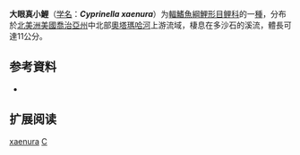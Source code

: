 {{Speciesbox
| name = 大眼真小鯉
| status = NE
| status_system = IUCN3.1
| image = 
| genus = Cyprinella
| species = xaenura
| authority = [[Jordan|Jordan]], 1877
| synonyms = *''Minnilus xaenurus''<br /><small>Jordan, 1877</small> ''
*''Notropis xaenurus''<br /><small> Jordan, 1877</small> ''
}}

'''大眼真小鯉'''（[[学名|学名]]：'''''Cyprinella xaenura'''''）为[[輻鰭魚綱|輻鰭魚綱]][[鯉形目|鯉形目]][[鲤科|鲤科]]的一[[種|種]]，分布於[[北美洲|北美洲]][[美國|美國]][[喬治亞州|喬治亞州]]中北部[[奧塔瑪哈河|奧塔瑪哈河]]上游流域，棲息在多沙石的溪流，體長可達11公分。

== 参考資料 ==
*{{FishBase_species|genus=Cyprinella|species=xaenura|year=2011|month=12}}

== 扩展阅读 ==
{{refbegin}}
{{wikispecies-inline|Cyprinella xaenura|大眼真小鯉}}
{{refend}}
{{Taxonbar|from=Q3765482}}

[[Category:真小鯉屬|xaenura]]
[[Category:1877年描述的鱼类|C]]


{{鯉形目小作品}}